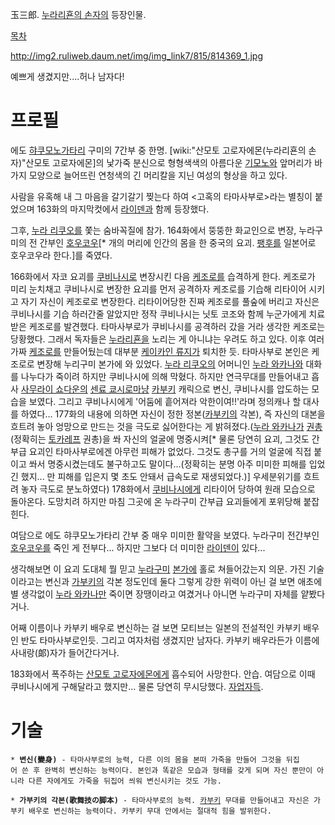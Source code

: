 玉三郎. [[누라리횬의 손자]]의 등장인물. 

[[목차]]

http://img2.ruliweb.daum.net/img/img_link7/815/814369_1.jpg

예쁘게 생겼지만....허나 남자다!

= 프로필 =
에도 [[햐쿠모노가타리]] 구미의 7간부 중 한명. [wiki:"산모토 고로자에몬(누라리횬의 손자)"산모토 고로자에몬]의 낯가죽 분신으로 형형색색의 아름다운 [[기모노]]와 앞머리가 바가지 모양으로 늘어뜨린 연청색의 긴 머리칼을 지닌 여성의 형상을 하고 있다. 

사람을 유혹해 내 그 마음을 갈기갈기 찢는다 하여 <고혹의 타마사부로>라는 별칭이 붙었으며 163화의 마지막컷에서 [[라이덴]]과 함께 등장했다.

그후, [[누라 리쿠오]]를 쫓는 숨바꼭질에 참가. 164화에서 뚱뚱한 화교인으로 변장, 누라구미의 전 간부인 [[호우코우]][* 개의 머리에 인간의 몸을 한 중국의 요괴. [[팽후]]를 일본어로 호우코우라 한다.]를 죽였다.

166화에서 자코 요괴를 [[쿠비나시]]로 변장시킨 다음 [[케조로]]를 습격하게 한다. 케조로가 미리 눈치채고 쿠비나시로 변장한 요괴를 먼저 공격하자 케조로를 기습해 리타이어 시키고 자기 자신이 케조로로 변장한다. 리타이어당한 진짜 케조로를 풀숲에 버리고 자신은 쿠비나시를 기습 하러간줄 알았지만 정작 쿠비나시는 닛토 코조와 함께 누군가에게 치료받은 케조로를 발견했다. 타마사부로가 쿠비나시를 공격하러 갔을 거라 생각한 케조로는 당황했다. 그래서 독자들은 [[누라리횬]]을 노리는 게 아니냐는 우려도 하고 있다.
이후 여러 가짜 [[케조로]]를 만들어뒀는데 대부분 [[케이카인 류지]]가 퇴치한 듯. 타마사부로 본인은 케조로로 변장해 누리구미 본가에 와 있었다. [[누라 리쿠오]]의 어머니인 [[누라 와카나]]와 대화를 나누다가 죽이려 하지만 쿠비나시에 의해 막혔다. 하지만 연극무대를 만들어내고 흡사 [[사무라이 쇼다운]]의 [[센료 쿄시로]]마냥 [[카부키]] 캐릭으로 변신, 쿠비나시를 압도하는 모습을 보였다. 그리고 쿠비나시에게 '어둠에 흩어져라 악한이여!!'라며 정의캐나 할 대사를 하였다... 177화의 내용에 의하면 자신이 정한 정본([[카부키]]의 각본), 즉 자신의 대본을 흐트려 놓아 엉망으로 만드는 것을 극도로 싫어한다는 게 밝혀졌다.([[누라 와카나]]가 [[권총]](정확히는 [[토카레프]] 권총)을 쏴 자신의 얼굴에 명중시켜[* 물론 당연히 요괴, 그것도 간부급 요괴인 타마사부로에겐 아무런 피해가 없었다. 그것도 총구를 거의 얼굴에 직접 붙이고 쏴서 명중시켰는데도 불구하고도 말이다...(정확히는 분명 아주 미미한 피해를 입었긴 했지... 만 피해를 입은지 몇 초도 안돼서 급속도로 재생되었다.)] 우세분위기를 흐트려 놓자 극도로 분노하였다) 178화에서 [[쿠비나시]]에게 리타이어 당하여 원래 모습으로 돌아온다. 도망치려 하지만 마침 그곳에 온 누라구미 간부급 요괴들에게 포위당해 붙잡힌다.

여담으로 에도 햐쿠모노가타리 간부 중 매우 미미한 활약을 보였다. 누라구미 전간부인 [[호우코우]]를 죽인 게 전부다... 하지만 그보다 더 미미한 [[라이덴]]이 있다...

생각해보면 이 요괴 도대체 뭘 믿고 [[누라구미]] [[본가]]에 홀로 쳐들어갔는지 의문. 가진 기술이라고는 변신과 [[가부키]]의 각본 정도인데 둘다 그렇게 강한 위력이 아닌 걸 보면 애초에 별 생각없이 [[누라 와카나]]만 죽이면 장땡이라고 여겼거나 아니면 누라구미 자체를 얕봤다거나.

어째 이름이나 카부키 배우로 변신하는 걸 보면 모티브는 일본의 전설적인 카부키 배우인 반도 타마사부로인듯. 그리고 여자처럼 생겼지만 남자다. 카부키 배우라든가 이름에 사내랑(郞)자가 들어간다거나.

183화에서 폭주하는 [[산모토 고로자에몬]]에게 흡수되어 사망한다. 안습. 여담으로 이때 쿠비나시에게 구해달라고 했지만... 물론 당연히 무시당했다. [[자업자득]].

= 기술 = 
 * '''변신(變身)''' - 타마사부로의 능력, 다른 이의 몸을 본떠 가죽을 만들어 그것을 뒤집어 쓴 후 완벽히 변신하는 능력이다. 본인과 똑같은 모습과 형태를 갖게 되며 자신 뿐만이 아니라 다른 자에게도 가죽을 뒤집어 씌워 변신시키는 것도 가능.

 * '''가부키의 각본(歌舞技の脚本)''' - 타마사부로의 능력. [[카부키]] 무대를 만들어내고 자신은 가부키 배우로 변신하는 능력이다. 카부키 무대 안에서는 절대적 힘을 발위한다.
